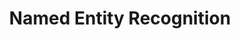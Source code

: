 ---
title: Named Entity Recognition
description: Payload definition for the message `named_entity_recognition`.
openapi-schema: NamedEntityRecognitionMessage
---